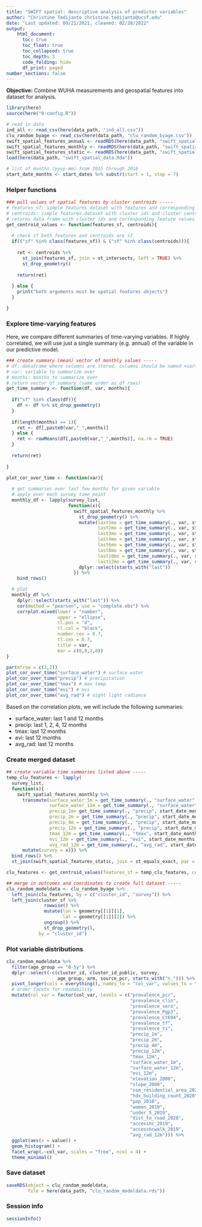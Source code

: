 ```yaml
---
title: "SWIFT spatial: descriptive analysis of predictor variables"
author: "Christine Tedijanto christine.tedijanto@ucsf.edu"
date: "Last updated: 09/21/2021, cleaned: 02/28/2022"
output:
    html_document:
      toc: true
      toc_float: true
      toc_collapsed: true
      toc_depth: 3
      code_folding: hide
      df_print: paged
number_sections: false
---
```


**Objective:** Combine WUHA measurements and geospatial features into dataset for analysis.

```r
library(here)
source(here("0-config.R"))

# read in data
ind_all <- read_csv(here(data_path, "ind_all.csv"))
clu_random_byage <- read_csv(here(data_path, "clu_random_byage.csv"))
swift_spatial_features_annual <- readRDS(here(data_path, "swift_spatial_features_annual.rds"))
swift_spatial_features_monthly <- readRDS(here(data_path, "swift_spatial_features_monthly.rds"))
swift_spatial_features_static <- readRDS(here(data_path, "swift_spatial_features_static.rds"))
load(here(data_path, "swift_spatial_data.Rda"))

# list of months (yyyy-mm) from 2015 through 2018
start_date_months <- start_dates %>% substr(start = 1, stop = 7)
```

### Helper functions

```r
### pull values of spatial features by cluster centroids -----
# features_sf: simple features dataset with features and corresponding geometries
# centroids: simple features dataset with cluster ids and cluster centroids
# returns data frame with cluster ids and corresponding feature values
get_centroid_values <- function(features_sf, centroids){
  
  # check if both features and centroids are sf
  if(("sf" %in% class(features_sf)) & ("sf" %in% class(centroids))){
    
    ret <- centroids %>%
      st_join(features_sf, join = st_intersects, left = TRUE) %>%
      st_drop_geometry()
    
    return(ret)
  
  } else {
    print("both arguments must be spatial features objects")
  }

}
```

### Explore time-varying features

Here, we compare different summaries of time-varying variables. If highly correlated, we will use just a single summary (e.g. annual) of the variable in our predictive model.

```r
### create summary (mean) vector of monthly values -----
# df: dataframe where columns are stored, columns should be named <var>_<month>
# var: variable to summarize over
# months: months to summarize over
# return vector of summary (same order as df rows)
get_time_summary <- function(df, var, months){
  
  if("sf" %in% class(df)){
    df <- df %>% st_drop_geometry()
  }
  
  if(length(months) == 1){
    ret <- df[,paste0(var,"_",months)]
  } else {
    ret <- rowMeans(df[,paste0(var,"_",months)], na.rm = TRUE)
  }
  
  return(ret)
  
}

plot_cor_over_time <- function(var){
  
  # get summaries over last few months for given variable
  # apply over each survey time point
  monthly_df <- lapply(survey_list,
                       function(x){
                         swift_spatial_features_monthly %>%
                           st_drop_geometry() %>%
                           mutate(last1mo = get_time_summary(., var, start_date_months[c(12)+x]),
                                  last2mo = get_time_summary(., var, start_date_months[c(11:12)+x]),
                                  last3mo = get_time_summary(., var, start_date_months[c(10:12)+x]),
                                  last4mo = get_time_summary(., var, start_date_months[c(9:12)+x]),
                                  last6mo = get_time_summary(., var, start_date_months[c(7:12)+x]),
                                  last8mo = get_time_summary(., var, start_date_months[c(5:12)+x]),
                                  last10mo = get_time_summary(., var, start_date_months[c(3:12)+x]),
                                  last12mo = get_time_summary(., var, start_date_months[c(1:12)+x])) %>% 
                           dplyr::select(starts_with("last"))
                         }) %>% 
    bind_rows()

  # plot
  monthly_df %>% 
    dplyr::select(starts_with("last")) %>% 
    cor(method = "pearson", use = "complete.obs") %>%
    corrplot.mixed(lower = "number",
                   upper = "ellipse",
                   tl.pos = "d",
                   tl.col = "black",
                   number.cex = 0.7,
                   tl.cex = 0.7,
                   title = var,
                   mar = c(0,0,2,0))
}

par(mfrow = c(3,2))
plot_cor_over_time("surface_water") # surface water
plot_cor_over_time("precip") # precipitation
plot_cor_over_time("tmax") # max temp
plot_cor_over_time("evi") # evi 
plot_cor_over_time("avg_rad") # night light radiance
```

Based on the correlation plots, we will include the following summaries:

-   surface_water: last 1 and 12 months
-   precip: last 1, 2, 4, 12 months
-   tmax: last 12 months
-   evi: last 12 months
-   avg_rad: last 12 months

### Create merged dataset

```r
## create variable time summaries listed above -----
temp_clu_features <- lapply(
  survey_list,
  function(x){
    swift_spatial_features_monthly %>%
      transmute(surface_water_1m = get_time_summary(., "surface_water", start_date_months[c(12)+x]),
                surface_water_12m = get_time_summary(., "surface_water", start_date_months[c(1:12)+x]),
                precip_1m= get_time_summary(., "precip", start_date_months[c(12)+x]),
                precip_2m = get_time_summary(., "precip", start_date_months[c(11:12)+x]),
                precip_4m = get_time_summary(., "precip", start_date_months[c(9:12)+x]),
                precip_12m = get_time_summary(., "precip", start_date_months[c(1:12)+x]),
                tmax_12m = get_time_summary(., "tmax", start_date_months[c(1:12)+x]),
                evi_12m = get_time_summary(., "evi", start_date_months[c(1:12)+x]),
                avg_rad_12m = get_time_summary(., "avg_rad", start_date_months[c(1:12)+x])) %>% 
      mutate(survey = x)}) %>%
  bind_rows() %>% 
  st_join(swift_spatial_features_static, join = st_equals_exact, par = 0.00001)

clu_features <- get_centroid_values(features_sf = temp_clu_features, centroids = cluster_sf)
```

```r
## merge in outcomes and coordinates to create full dataset -----
clu_random_modeldata <- clu_random_byage %>%
  left_join(clu_features, by = c("cluster_id", "survey")) %>% 
  left_join(cluster_sf %>%
              rowwise() %>% 
              mutate(lon = geometry[[1]][1],
                     lat = geometry[[1]][2]) %>% 
              ungroup() %>% 
              st_drop_geometry(),
            by = "cluster_id")
```

### Plot variable distributions

```r
clu_random_modeldata %>% 
  filter(age_group == "0-5y") %>%
  dplyr::select(-c(cluster_id, cluster_id_public, survey,
                   age_group, arm, source_pcr, starts_with("n_"))) %>%
  pivot_longer(cols = everything(), names_to = "col_var", values_to = "value") %>%
  # order facets for readability
  mutate(col_var = factor(col_var, levels = c("prevalence_pcr",
                                              "prevalence_clin",
                                              "prevalence_sero",
                                              "prevalence_Pgp3",
                                              "prevalence_Ct694",
                                              "prevalence_tf",
                                              "prevalence_ti",
                                              "precip_1m",
                                              "precip_2m",
                                              "precip_4m",
                                              "precip_12m",
                                              "tmax_12m",
                                              "surface_water_1m",
                                              "surface_water_12m",
                                              "evi_12m",
                                              "elevation_2000",
                                              "slope_2000",
                                              "osm_residential_area_2020",
                                              "hdx_building_count_2020",
                                              "pop_2018",
                                              "women_2019",
                                              "under_5_2019",
                                              "dist_to_road_2020",
                                              "accesshc_2019",
                                              "accesshcwalk_2019",
                                              "avg_rad_12m"))) %>%
  ggplot(aes(x = value)) +
  geom_histogram() +
  facet_wrap(.~col_var, scales = "free", ncol = 4) +
  theme_minimal()
```

### Save dataset

```r
saveRDS(object = clu_random_modeldata,
        file = here(data_path, "clu_random_modeldata.rds"))
```

### Session info

```r
sessionInfo()
```
